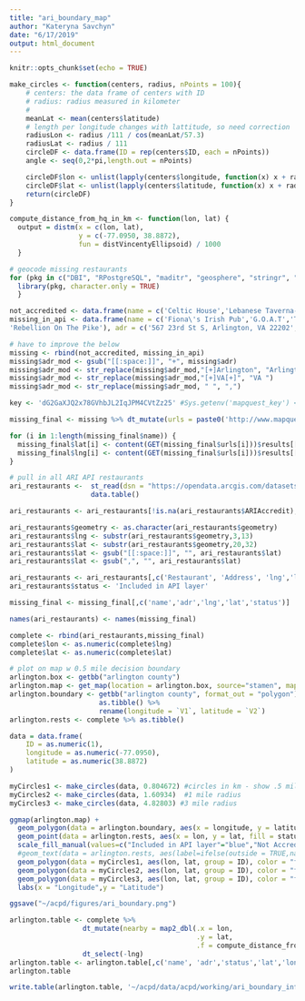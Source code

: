 ```yaml
---
title: "ari_boundary_map"
author: "Kateryna Savchyn"
date: "6/17/2019"
output: html_document
---
```


```r
knitr::opts_chunk$set(echo = TRUE)
```

```r
make_circles <- function(centers, radius, nPoints = 100){
    # centers: the data frame of centers with ID
    # radius: radius measured in kilometer
    #
    meanLat <- mean(centers$latitude)
    # length per longitude changes with lattitude, so need correction
    radiusLon <- radius /111 / cos(meanLat/57.3) 
    radiusLat <- radius / 111
    circleDF <- data.frame(ID = rep(centers$ID, each = nPoints))
    angle <- seq(0,2*pi,length.out = nPoints)

    circleDF$lon <- unlist(lapply(centers$longitude, function(x) x + radiusLon * cos(angle)))
    circleDF$lat <- unlist(lapply(centers$latitude, function(x) x + radiusLat * sin(angle)))
    return(circleDF)
}

compute_distance_from_hq_in_km <- function(lon, lat) {
  output = distm(x = c(lon, lat),
                 y = c(-77.0950, 38.8872),
                 fun = distVincentyEllipsoid) / 1000
  }
```


```r
# geocode missing restaurants
for (pkg in c("DBI", "RPostgreSQL", "maditr", "geosphere", "stringr", "httr", "dplyr", "sf", "ggmap", "tidyverse",  "osmdata", "ggplot2", "sf")) {
  library(pkg, character.only = TRUE)
  }

not_accredited <- data.frame(name = c('Celtic House','Lebanese Taverna-Pentagon Row','Lebanese Taverna-Westover'), adr = c('2500 Columbia Pike, Arlington, VA 22204', '1101 S Joyce St, Arlington, VA 22202', '5900 Washington Blvd, Arlington, VA 22205'), status='Not Accredited in API layer') 
missing_in_api <- data.frame(name = c('Fiona\'s Irish Pub','G.O.A.T','The Local Oyster', 'Punch Bowl Social',
'Rebellion On The Pike'), adr = c('567 23rd St S, Arlington, VA 22202', '3028 Wilson Blvd, Arlington, VA 22201', '4238 Wilson Blvd, Arlington, VA 22203', '4238 Wilson Blvd Ste. 1180, Arlington, VA 22203', '2900 Columbia Pike, Arlington, VA 22204'), status = "Not present in API layer")

# have to improve the below 
missing <- rbind(not_accredited, missing_in_api)
missing$adr_mod <- gsub("[[:space:]]", "+", missing$adr) 
missing$adr_mod <- str_replace(missing$adr_mod,"[+]Arlington", "Arlington")
missing$adr_mod <- str_replace(missing$adr_mod,"[+]VA[+]", "VA ")
missing$adr_mod <- str_replace(missing$adr_mod, " ", ",")

key <- 'dG2GaXJQ2x78GVhbJL2IqJPM4CVtZz25' #Sys.getenv('mapquest_key') <- not working

missing_final <- missing %>% dt_mutate(urls = paste0('http://www.mapquestapi.com/geocoding/v1/address?key=dG2GaXJQ2x78GVhbJL2IqJPM4CVtZz25&location=',adr_mod))

for (i in 1:length(missing_final$name)) {
  missing_final$lat[i] <- content(GET(missing_final$urls[i]))$results[[1]]$locations[[1]]$displayLatLng$lat
  missing_final$lng[i] <- content(GET(missing_final$urls[i]))$results[[1]]$locations[[1]]$displayLatLng$lng
}

```

```r
# pull in all ARI API restaurants
ari_restaurants <-  st_read(dsn = "https://opendata.arcgis.com/datasets/2dc91350ea6f4bffb65ece8730b7fcca_0.geojson") %>%
                    data.table()

ari_restaurants <- ari_restaurants[!is.na(ari_restaurants$ARIAccredit),]

ari_restaurants$geometry <- as.character(ari_restaurants$geometry)
ari_restaurants$lng <- substr(ari_restaurants$geometry,3,13)
ari_restaurants$lat <- substr(ari_restaurants$geometry,20,32)
ari_restaurants$lat <- gsub("[[:space:]]", "", ari_restaurants$lat) 
ari_restaurants$lat <- gsub(",", "", ari_restaurants$lat) 
```

```r
ari_restaurants <- ari_restaurants[,c('Restaurant', 'Address', 'lng','lat')]
ari_restaurants$status <- 'Included in API layer'

missing_final <- missing_final[,c('name','adr','lng','lat','status')]

names(ari_restaurants) <- names(missing_final)

complete <- rbind(ari_restaurants,missing_final)
complete$lon <- as.numeric(complete$lng)
complete$lat <- as.numeric(complete$lat)
```

```r
# plot on map w 0.5 mile decision boundary
arlington.box <- getbb("arlington county")
arlington.map <- get_map(location = arlington.box, source="stamen", maptype="watercolor", crop = TRUE)
arlington.boundary <- getbb("arlington county", format_out = "polygon") %>%
                      as.tibble() %>%
                      rename(longitude = `V1`, latitude = `V2`)
arlington.rests <- complete %>% as.tibble()

```

```r
data = data.frame(
    ID = as.numeric(1),
    longitude = as.numeric(-77.0950),
    latitude = as.numeric(38.8872)
)

myCircles1 <- make_circles(data, 0.804672) #circles in km - show .5 mile boundary from last year
myCircles2 <- make_circles(data, 1.60934)  #1 mile radius 
myCircles3 <- make_circles(data, 4.82803) #3 mile radius

ggmap(arlington.map) +
  geom_polygon(data = arlington.boundary, aes(x = longitude, y = latitude), colour = "black", size = 1, alpha = 0.1) + 
  geom_point(data = arlington.rests, aes(x = lon, y = lat, fill = status), size = 3, pch = 21)  +
  scale_fill_manual(values=c("Included in API layer"="blue","Not Accredited in API layer"="pink", "Not present in API layer" = "orange")) +
  #geom_text(data = arlington.rests, aes(label=ifelse(outside = TRUE,name),size = 3, hjust=0, vjust=0) +
  geom_polygon(data = myCircles1, aes(lon, lat, group = ID), color = "firebrick1", size = 1.5, alpha = 0) +
  geom_polygon(data = myCircles2, aes(lon, lat, group = ID), color = "firebrick3", size = 1, alpha = 0) + 
  geom_polygon(data = myCircles3, aes(lon, lat, group = ID), color = "firebrick4", size = 1, alpha = 0) +
  labs(x = "Longitude",y = "Latitude") 

ggsave("~/acpd/figures/ari_boundary.png")
```

```r
arlington.table <- complete %>% 
                  dt_mutate(nearby = map2_dbl(.x = lon,
                                              .y = lat,
                                              .f = compute_distance_from_hq_in_km) <= 0.804672) %>%
                  dt_select(-lng)
arlington.table <- arlington.table[,c('name', 'adr','status','lat','lon','nearby')]
arlington.table

write.table(arlington.table, '~/acpd/data/acpd/working/ari_boundary_info.csv', sep = ';')
```



